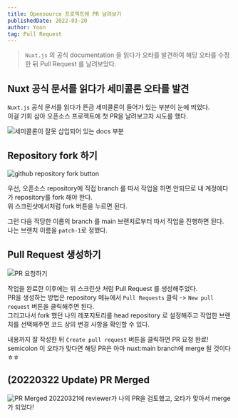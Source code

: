 ```yaml
---
title: Opensource 프로젝트에 PR 날려보기
publishedDate: 2022-03-20
author: Yoon
tag: Pull Request
---
```


> `Nuxt.js` 의 공식 documentation 을 읽다가 오타를 발견하여 해당 오타를 수정한 뒤 Pull Request 를 날려보았다.

## Nuxt 공식 문서를 읽다가 세미콜론 오타를 발견

`Nuxt.js` 공식 문서를 읽다가 뜬금 세미콜론이 들어가 있는 부분이 눈에 띄었다.  
이걸 기회 삼아 오픈소스 프로젝트에 첫 PR을 날려보고자 시도를 했다.

![세미콜론이 잘못 삽입되어 있는 docs 부분](./images/my-first-pull-request/semicolon-typo.png)

## Repository fork 하기

![github repository fork button](./images/my-first-pull-request/fork-button.png)

우선, 오픈소스 repository에 직접 branch 를 따서 작업을 하면 안되므로 내 계정에다가 repository를 fork 해야 한다.  
위 스크린샷에서처럼 fork 버튼을 누르면 된다.  

그런 다음 적당한 이름의 branch 를 main 브랜치로부터 따서 작업을 진행하면 된다.  
나는 브랜치 이름을 `patch-1`로 정했다.

## Pull Request 생성하기

![PR 요청하기](./images/my-first-pull-request/PR.png)

작업을 완료한 이후에는 위 스크린샷 처럼 Pull Request 를 생성해주었다.  
PR을 생성하는 방법은 repository 메뉴에서 `Pull Requests` 클릭 -> `New pull request` 버튼을 클릭해주면 된다.  
그리고나서 fork 했던 나의 레포지토리를 head repository 로 설정해주고 작업한 브랜치를 선택해주면 코드 상의 변경 사항을 확인할 수 있다. 

내용까지 잘 작성한 뒤 `Create pull request` 버튼을 클릭하면 PR 요청 완료!
semicolon 이 오타가 맞다면 해당 PR은 아마 nuxt:main branch에 merge 될 것이다ㅎㅎ

## (20220322 Update) PR Merged
![PR Merged](./images/my-first-pull-request/merged.png)
20220321에 reviewer가 나의 PR을 검토했고, 오타가 맞아서 merge가 되었다!